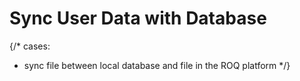 
# Sync User Data with Database

{/*
cases:
- sync file between local database and file in the ROQ platform
*/}